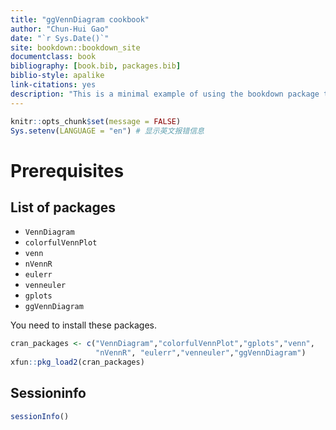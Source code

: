 ```yaml
--- 
title: "ggVennDiagram cookbook"
author: "Chun-Hui Gao"
date: "`r Sys.Date()`"
site: bookdown::bookdown_site
documentclass: book
bibliography: [book.bib, packages.bib]
biblio-style: apalike
link-citations: yes
description: "This is a minimal example of using the bookdown package to write a book. The output format for this example is bookdown::gitbook."
---
```


```r
knitr::opts_chunk$set(message = FALSE)
Sys.setenv(LANGUAGE = "en") # 显示英文报错信息
```

# Prerequisites

## List of packages

- `VennDiagram`
- `colorfulVennPlot`
- `venn`
- `nVennR`
- `eulerr`
- `venneuler`
- `gplots`
- `ggVennDiagram`

You need to install these packages.

```r
cran_packages <- c("VennDiagram","colorfulVennPlot","gplots","venn",
                   "nVennR", "eulerr","venneuler","ggVennDiagram")
xfun::pkg_load2(cran_packages)
```



## Sessioninfo

```r
sessionInfo()
```

